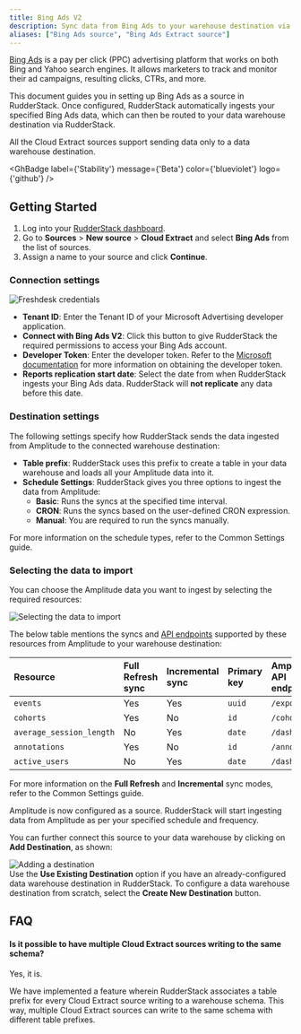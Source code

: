 ```yaml
---
title: Bing Ads V2
description: Sync data from Bing Ads to your warehouse destination via RudderStack.
aliases: ["Bing Ads source", "Bing Ads Extract source"]
---
```


[Bing Ads](https://ads.microsoft.com/) is a pay per click (PPC) advertising platform that works on both Bing and Yahoo search engines. It allows marketers to track and monitor their ad campaigns, resulting clicks, CTRs, and more.

This document guides you in setting up Bing Ads as a source in RudderStack. Once configured, RudderStack automatically ingests your specified Bing Ads data, which can then be routed to your data warehouse destination via RudderStack.

<div class="warningBlock">
All the Cloud Extract sources support sending data only to a <Link to="/destinations/warehouse-destinations/">data warehouse destination</Link>.
</div>

<GhBadge
  label={'Stability'}
  message={'Beta'}
  color={'blueviolet'}
  logo={'github'}
/>

## Getting Started

1. Log into your [RudderStack dashboard](https://app.rudderstack.com/).
2. Go to **Sources** > **New source** > **Cloud Extract** and select **Bing Ads** from the list of sources.
3. Assign a name to your source and click **Continue**.

### Connection settings

<img src="../../assets/cloud-extract-sources/bing-ads-v2-settings.png" alt="Freshdesk credentials" />

- **Tenant ID**: Enter the Tenant ID of your Microsoft Advertising developer application.
- **Connect with Bing Ads V2**: Click this button to give RudderStack the required permissions to access your Bing Ads account.
- **Developer Token**: Enter the developer token. Refer to the [Microsoft documentation](https://learn.microsoft.com/en-us/advertising/guides/get-started?view=bingads-13#get-developer-token) for more information on obtaining the developer token.
- **Reports replication start date**: Select the date from when RudderStack ingests your Bing Ads data. RudderStack will <strong>not replicate</strong> any data before this date.

### Destination settings

The following settings specify how RudderStack sends the data ingested from Amplitude to the connected warehouse destination:

- **Table prefix**: RudderStack uses this prefix to create a table in your data warehouse and loads all your Amplitude data into it.
- **Schedule Settings**: RudderStack gives you three options to ingest the data from Amplitude:
    - **Basic**: Runs the syncs at the specified time interval. 
    - **CRON**: Runs the syncs based on the user-defined CRON expression.
    - **Manual**: You are required to run the syncs manually.

<div class="infoBlock">
For more information on the schedule types, refer to the <Link to="/sources/extract/common-settings/">Common Settings</Link> guide.
</div>

### Selecting the data to import

You can choose the Amplitude data you want to ingest by selecting the required resources:

<img src="../../assets/cloud-extract-sources/amplitude-connection-settings-2.png" alt="Selecting the data to import" />

The below table mentions the syncs and [API endpoints](https://www.docs.developers.amplitude.com/analytics/#api-references) supported by these resources from Amplitude to your warehouse destination:

| Resource | Full Refresh sync | Incremental sync | Primary key | Amplitude API endpoint |
| :---| :---- | :---- | :---- | :---- |
| `events` |  Yes | Yes | `uuid` |  `/export` |
| `cohorts` | Yes | No | `id` | `/cohorts` |
| `average_session_length` | No | Yes | `date` | `/dashboard` |
| `annotations` | Yes | No | `id` | `/annotations` |
| `active_users` | No | Yes |  `date` | `/dashboard` |

<div class="infoBlock">
For more information on the <strong>Full Refresh</strong> and <strong>Incremental</strong> sync modes, refer to the <Link to="/sources/extract/common-settings/#sync-modes">Common Settings</Link> guide.
</div>

Amplitude is now configured as a source. RudderStack will start ingesting data from Amplitude as per your specified schedule and frequency.

You can further connect this source to your data warehouse by clicking on **Add Destination**, as shown:

<img src="../../assets/cloud-extract-sources/add-destination.png" alt="Adding a destination" />

<div class="successBlock">
Use the <strong>Use Existing Destination</strong> option if you have an already-configured data warehouse destination in RudderStack. To configure a data warehouse destination from scratch, select the <strong>Create New Destination</strong> button.
</div>

## FAQ

#### Is it possible to have multiple Cloud Extract sources writing to the same schema?

Yes, it is.

We have implemented a feature wherein RudderStack associates a table prefix for every Cloud Extract source writing to a warehouse schema. This way, multiple Cloud Extract sources can write to the same schema with different table prefixes.
